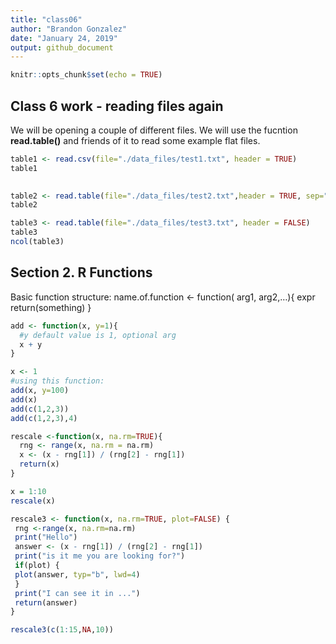 ```yaml
---
title: "class06"
author: "Brandon Gonzalez"
date: "January 24, 2019"
output: github_document
---
```


```r
knitr::opts_chunk$set(echo = TRUE)
```

## Class 6 work - reading files again

We will be opening a couple of different files. We will use the fucntion **read.table()** and friends of it to read some example flat files.

```r
table1 <- read.csv(file="./data_files/test1.txt", header = TRUE)
table1
  
```

```r
table2 <- read.table(file="./data_files/test2.txt",header = TRUE, sep="$")
table2
```
```r
table3 <- read.table(file="./data_files/test3.txt", header = FALSE)
table3
ncol(table3)
```
## Section 2. R Functions

Basic function structure:
name.of.function <- function( arg1, arg2,...){
  expr
  return(something)
}

```r
add <- function(x, y=1){
  #y default value is 1, optional arg
  x + y
}

x <- 1
#using this function:
add(x, y=100)
add(x)
add(c(1,2,3))
add(c(1,2,3),4)
```

```r
rescale <-function(x, na.rm=TRUE){
  rng <- range(x, na.rm = na.rm)
  x <- (x - rng[1]) / (rng[2] - rng[1])
  return(x)
}

x = 1:10
rescale(x)
```

```r
rescale3 <- function(x, na.rm=TRUE, plot=FALSE) {
 rng <-range(x, na.rm=na.rm)
 print("Hello")
 answer <- (x - rng[1]) / (rng[2] - rng[1])
 print("is it me you are looking for?")
 if(plot) {
 plot(answer, typ="b", lwd=4)
 }
 print("I can see it in ...")
 return(answer)
}

```

```r
rescale3(c(1:15,NA,10))
```

